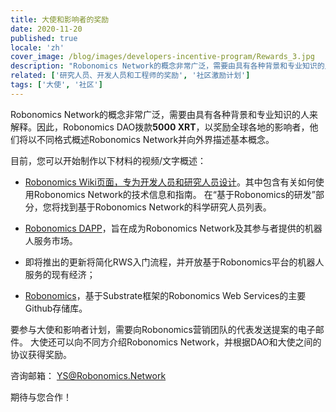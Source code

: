 ```yaml
---
title: 大使和影响者的奖励
date: 2020-11-20
published: true
locale: 'zh'
cover_image: /blog/images/developers-incentive-program/Rewards_3.jpg
description: "Robonomics Network的概念非常广泛，需要由具有各种背景和专业知识的人来解释。因此，Robonomics DAO拨款5000 XRT，以奖励全球各地的影响者，他们将以不同格式概述Robonomics Network并向外界描述基本概念。"
related: ['研究人员、开发人员和工程师的奖励', '社区激励计划']
tags: ['大使', '社区']
---
```


Robonomics Network的概念非常广泛，需要由具有各种背景和专业知识的人来解释。因此，Robonomics DAO拨款**5000 XRT**，以奖励全球各地的影响者，他们将以不同格式概述Robonomics Network并向外界描述基本概念。

目前，您可以开始制作以下材料的视频/文字概述：

* [Robonomics Wiki页面，专为开发人员和研究人员设计](https://wiki.robonomics.network/docs/r-and-d-based-on-robonomics-network/)。其中包含有关如何使用Robonomics Network的技术信息和指南。
在“基于Robonomics的研发”部分，您将找到基于Robonomics Network的科学研究人员列表。

* [Robonomics DAPP](https://robonomics.app/#/)，旨在成为Robonomics Network及其参与者提供的机器人服务市场。

* 即将推出的更新将简化RWS入门流程，并开放基于Robonomics平台的机器人服务的现有经济；

* [Robonomics](https://github.com/airalab/robonomics)，基于Substrate框架的Robonomics Web Services的主要Github存储库。


要参与大使和影响者计划，需要向Robonomics营销团队的代表发送提案的电子邮件。
大使还可以向不同方介绍Robonomics Network，并根据DAO和大使之间的协议获得奖励。

咨询邮箱：
YS@Robonomics.Network

期待与您合作！